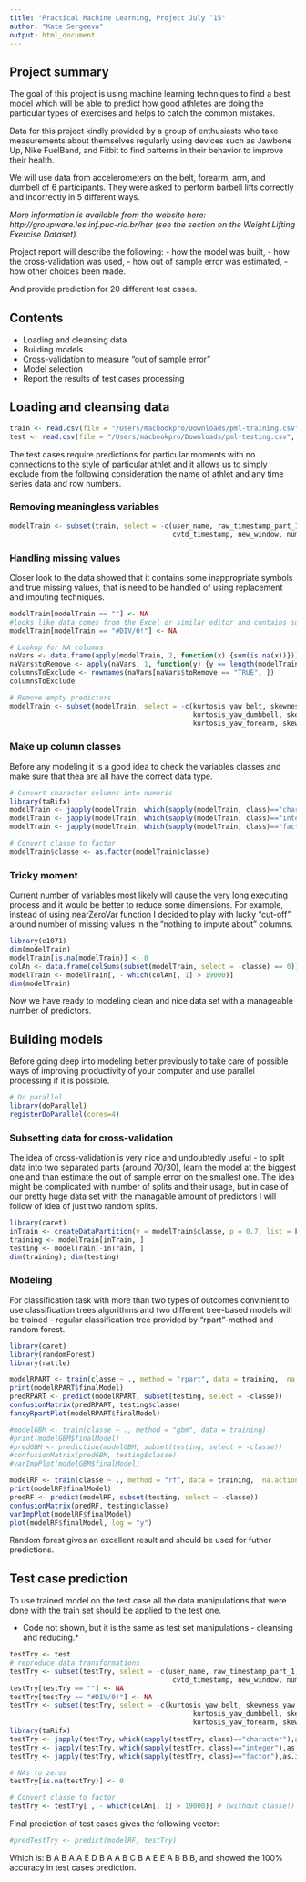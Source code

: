 ```yaml
---
title: "Practical Machine Learning, Project July ‘15"
author: "Kate Sergeeva"
output: html_document
---
```


## Project summary

The goal of this project is using machine learning techniques to find a best model which will be able to predict how good athletes are doing the particular types of exercises and helps to catch the common mistakes.

Data for this project kindly provided by a group of enthusiasts who take measurements about themselves regularly using devices such as Jawbone Up, Nike FuelBand, and Fitbit to find patterns in their behavior to improve their health.

We will use data from accelerometers on the belt, forearm, arm, and dumbell of 6 participants. They were asked to perform barbell lifts correctly and incorrectly in 5 different ways. 

*More information is available from the website here: http://groupware.les.inf.puc-rio.br/har (see the section on the Weight Lifting Exercise Dataset).*

Project report will describe the following:
- how the model was built,
- how the cross-validation was used,
- how out of sample error was estimated, 
- how other choices been made.

And provide prediction for 20 different test cases.

## Contents

- Loading and cleansing data
- Building models
- Cross-validation to measure "out of sample error"
- Model selection
- Report the results of test cases processing

## Loading and cleansing data

```r
train <- read.csv(file = "/Users/macbookpro/Downloads/pml-training.csv", header = TRUE, sep = ",")
test <- read.csv(file = "/Users/macbookpro/Downloads/pml-testing.csv", header = TRUE, sep = ",")
```

The test cases require predictions for particular moments with no connections to the style of particular athlet and it allows us to simply exclude from the following consideration the name of athlet and any time series data and row numbers. 

### Removing meaningless variables

```r
modelTrain <- subset(train, select = -c(user_name, raw_timestamp_part_1, raw_timestamp_part_2,
                                        cvtd_timestamp, new_window, num_window, X))
```

### Handling missing values

Closer look to the data showed that it contains some inappropriate symbols and true missing values, that is need to be handled of using replacement and imputing techniques.

```r
modelTrain[modelTrain == ""] <- NA
#looks like data comes from the Excel or similar editor and contains such a nice 
modelTrain[modelTrain == "#DIV/0!"] <- NA 

# Lookup for NA columns 
naVars <- data.frame(apply(modelTrain, 2, function(x) {sum(is.na(x))}))
naVars$toRemove <- apply(naVars, 1, function(y) {y == length(modelTrain[, 1])})
columnsToExclude <- rownames(naVars[naVars$toRemove == "TRUE", ])
columnsToExclude

# Remove empty predictors
modelTrain <- subset(modelTrain, select = -c(kurtosis_yaw_belt, skewness_yaw_belt, 
                                             kurtosis_yaw_dumbbell, skewness_yaw_dumbbell, 
                                             kurtosis_yaw_forearm, skewness_yaw_forearm ))
```

### Make up column classes 

Before any modeling it is a good idea to check the variables classes and make sure that thea are all have the correct data type. 

```r
# Convert character columns into numeric
library(taRifx)
modelTrain <- japply(modelTrain, which(sapply(modelTrain, class)=="character"),as.integer)
modelTrain <- japply(modelTrain, which(sapply(modelTrain, class)=="integer"),as.integer)
modelTrain <- japply(modelTrain, which(sapply(modelTrain, class)=="factor"),as.integer)

# Convert classe to factor
modelTrain$classe <- as.factor(modelTrain$classe)
```

### Tricky moment

Current number of variables most likely will cause the very long executing process and it would be better to reduce some dimensions. For example, instead of using nearZeroVar function I decided to play with lucky "cut-off" around number of missing values in the "nothing to impute about" columns. 

```r
library(e1071)
dim(modelTrain)
modelTrain[is.na(modelTrain)] <- 0
colAn <- data.frame(colSums(subset(modelTrain, select = -classe) == 0))
modelTrain <- modelTrain[, - which(colAn[, 1] > 19000)] 
dim(modelTrain)
```

Now we have ready to modeling clean and nice data set with a manageable number of predictors.

## Building models

Before going deep into modeling better previously to take care of possible ways of improving productivity of your computer and use parallel processing if it is possible.

```r
# Do parallel 
library(doParallel)
registerDoParallel(cores=4)
```

### Subsetting data for cross-validation

The idea of cross-validation is very nice and undoubtedly useful - to split data into two separated parts (around 70/30), learn the model at the biggest one and than estimate the out of sample error on the smallest one. The idea might be complicated with number of splits and their usage, but in case of our pretty huge data set with the managable amount of predictors I will follow of idea of just two random splits. 

```r
library(caret)
inTrain <- createDataPartition(y = modelTrain$classe, p = 0.7, list = FALSE)
training <- modelTrain[inTrain, ] 
testing <- modelTrain[-inTrain, ]
dim(training); dim(testing)
```

### Modeling

For classification task with more than two types of outcomes convinient to use classification trees algorithms and two different tree-based models will be trained - regular classification tree provided by "rpart"-method and random forest. 

```r
library(caret)
library(randomForest)
library(rattle)

modelRPART <- train(classe ~ ., method = "rpart", data = training,  na.action = na.pass)
print(modelRPART$finalModel)
predRPART <- predict(modelRPART, subset(testing, select = -classe))
confusionMatrix(predRPART, testing$classe)
fancyRpartPlot(modelRPART$finalModel) 

#modelGBM <- train(classe ~ ., method = "gbm", data = training)
#print(modelGBM$finalModel)
#predGBM <- prediction(modelGBM, subset(testing, select = -classe))
#confusionMatrix(predGBM, testing$classe)
#varImpPlot(modelGBM$finalModel)

modelRF <- train(classe ~ ., method = "rf", data = training,  na.action = na.pass)
print(modelRF$finalModel)
predRF <- predict(modelRF, subset(testing, select = -classe))
confusionMatrix(predRF, testing$classe)
varImpPlot(modelRF$finalModel)
plot(modelRF$finalModel, log = "y")
```

Random forest gives an excellent result and should be used for futher predictions.

## Test case prediction

To use trained model on the test case all the data manipulations that were done with the train set should be applied to the test one.

* Code not shown, but it is the same as test set manipulations - cleansing and reducing.*

```r
testTry <- test
# reproduce data transformations
testTry <- subset(testTry, select = -c(user_name, raw_timestamp_part_1, raw_timestamp_part_2,
                                        cvtd_timestamp, new_window, num_window, X))
testTry[testTry == ""] <- NA
testTry[testTry == "#DIV/0!"] <- NA
testTry <- subset(testTry, select = -c(kurtosis_yaw_belt, skewness_yaw_belt, 
                                             kurtosis_yaw_dumbbell, skewness_yaw_dumbbell, 
                                             kurtosis_yaw_forearm, skewness_yaw_forearm ))
library(taRifx)
testTry <- japply(testTry, which(sapply(testTry, class)=="character"),as.integer)
testTry <- japply(testTry, which(sapply(testTry, class)=="integer"),as.integer)
testTry <- japply(testTry, which(sapply(testTry, class)=="factor"),as.integer)

# NAs to zeros
testTry[is.na(testTry)] <- 0

# Convert classe to factor
testTry <- testTry[ , - which(colAn[, 1] > 19000)] # (without classe!)
```

Final prediction of test cases gives the following vector:

```r
#predTestTry <- predict(modelRF, testTry)
```

Which is: B A B A A E D B A A B C B A E E A B B B, and showed the 100% accuracy in test cases prediction. 